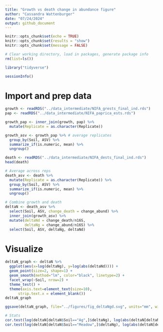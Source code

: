 ```yaml
---
title: "Growth vs death change in abundance figure"
author: "Cassandra Wattenburger"
date: "07/24/2024"
output: github_document
---
```


```r
knitr::opts_chunk$set(echo = TRUE)
knitr::opts_chunk$set(results = "show")
knitr::opts_chunk$set(message = FALSE)
```

```r
# Clear working directory, load in packages, generate package info
rm(list=ls())

library("tidyverse")

sessionInfo()
```

# Import and prep data

```r
growth <- readRDS("../data_intermediate/NIFA_grests_final_ind.rds")
pap <- readRDS("../data_intermediate/NIFA_paprica_ests.rds")

growth_pap <- inner_join(growth, pap) %>% 
  mutate(Replicate = as.character(Replicate))

growth_asv <- growth_pap %>% # average replicates
  group_by(Soil, ASV) %>% 
  summarize_if(is.numeric, mean) %>% 
  ungroup()

death <- readRDS("../data_intermediate/NIFA_dests_final_ind.rds")
head(death)

# Average across reps
death_asv <- death %>% 
  mutate(Replicate = as.character(Replicate)) %>% 
  group_by(Soil, ASV) %>% 
  summarize_if(is.numeric, mean) %>% 
  ungroup()

# Combine growth and death
deltaN <- death_asv %>% 
  select(Soil, ASV, change_death = change_abund) %>% 
  inner_join(growth_asv) %>% 
  mutate(deltaNd = change_death/n16S,
         deltaNg = change_abund/n16S) %>% 
  select(Soil, ASV, deltaNg, deltaNd)
```

# Visualize

```r
deltaN_graph <- deltaN %>% 
  ggplot(aes(x=log(deltaNg), y=log(abs(deltaNd)))) +
  geom_point(size=2, shape=1) +
  geom_smooth(method="lm", color="black", linetype=2) +
  facet_wrap(~Soil, nrow=2) +
  theme_test() +
  theme(axis.text=element_text(size=10),
      strip.text.x = element_blank())
deltaN_graph

ggsave(deltaN_graph, file="../figures/fig_deltaNgd.svg", units="mm", width=88, device="svg")

# Stats
cor.test(log(deltaN[deltaN$Soil=="Ag",]$deltaNg), log(abs(deltaN[deltaN$Soil=="Ag",]$deltaNd)), method="pearson")
cor.test(log(deltaN[deltaN$Soil=="Meadow",]$deltaNg), log(abs(deltaN[deltaN$Soil=="Meadow",]$deltaNd)), method="pearson")
```



